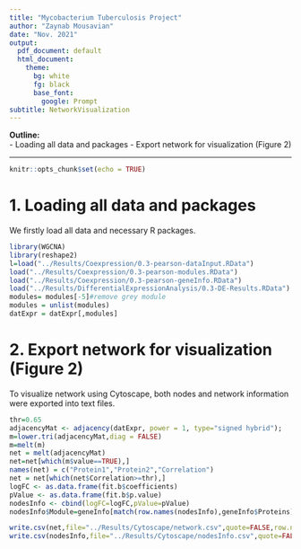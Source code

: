 ```yaml
---
title: "Mycobacterium Tuberculosis Project"
author: "Zaynab Mousavian"
date: "Nov. 2021"
output:
  pdf_document: default
  html_document:
    theme:
      bg: white
      fg: black
      base_font:
        google: Prompt
subtitle: NetworkVisualization
---
```

  
**Outline:**  
- Loading all data and packages
- Export network for visualization (Figure 2)

---

```r
knitr::opts_chunk$set(echo = TRUE)
```

# 1. Loading all data and packages  
We firstly load all data and necessary R packages.

```r
library(WGCNA)
library(reshape2)
l=load("../Results/Coexpression/0.3-pearson-dataInput.RData")
load("../Results/Coexpression/0.3-pearson-modules.RData")
load("../Results/Coexpression/0.3-pearson-geneInfo.RData")
load("../Results/DifferentialExpressionAnalysis/0.3-DE-Results.RData")
modules= modules[-5]#remove grey module
modules = unlist(modules)
datExpr = datExpr[,modules]
```

# 2. Export network for visualization (Figure 2)
To visualize network using Cytoscape, both nodes and network information were exported into text files.

```r
thr=0.65
adjacencyMat <- adjacency(datExpr, power = 1, type="signed hybrid");
m=lower.tri(adjacencyMat,diag = FALSE)
m=melt(m)
net = melt(adjacencyMat)
net=net[which(m$value==TRUE),]
names(net) = c("Protein1","Protein2","Correlation")
net = net[which(net$Correlation>=thr),]
logFC <- as.data.frame(fit.b$coefficients)
pValue <- as.data.frame(fit.b$p.value)
nodesInfo <- cbind(logFC=logFC,pValue=pValue)
nodesInfo$Module=geneInfo[match(row.names(nodesInfo),geneInfo$Proteins),"moduleColor"]

write.csv(net,file="../Results/Cytoscape/network.csv",quote=FALSE,row.names=FALSE)
write.csv(nodesInfo,file="../Results/Cytoscape/nodesInfo.csv",quote=FALSE)
```
